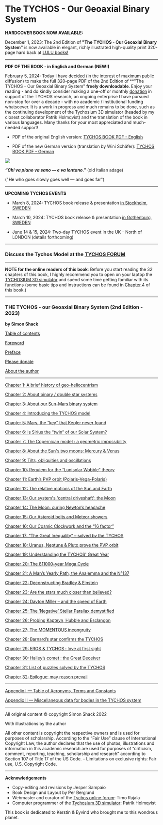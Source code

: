 The TYCHOS - Our Geoaxial Binary System
===================================

**HARDCOVER BOOK NOW AVAILABLE:** 

December 1, 2023: The 2nd Edition of **"The TYCHOS - Our Geoaxial Binary System"** is now available in elegant, richly illustrated high-quality print 320-page hard back at [LULU books!](https://www.lulu.com/shop/simon-shack-and-nigel-howitt-and-per-berglund-and-patrik-holmqvist/the-tychos-our-geoaxial-binary-system-2nd-edition/hardcover/product-gjjnq58.html?q=tychos&page=1&pageSize=4) 

*****************************************************************************************************************************

**PDF OF THE BOOK - in English and German (NEW!)**

February 5, 2024: Today I have decided (in the interest of maximum public diffusion) to make the full 320-page PDF of the 2nd Edition of **"The TYCHOS - Our Geoaxial Binary System" **freely downloadable**. Enjoy your reading - and do kindly consider making a one-off or monthly [donation](https://book.tychos.space/please-donate) in support of the TYCHOS research, an ongoing enterprise I have pursued non-stop for over a decade - with no academic / institutional funding whatsoever. It is a work in progress and much remains to be done, such as the continuing development of the Tychosium 3D simulator (headed by my closest collaborator Patrik Holmqvist) and the translation of the book in various languages. Many thanks for your most appreciated and much-needed support!    

- PDF of the original English version: [TYCHOS BOOK PDF - English](https://septclues.com/TYCHOS%20BOOK%20PDF%202ND%20EDITION/) 

- PDF of the new German version (translation by Wini Schäfer): [TYCHOS BOOK PDF - German](https://septclues.com/TYCHOS%20BOOK%20PDF%202ND%20EDITION%20-%20German/)  


![](https://septclues.com/TYCHOS/TYCHOS_BOOK_COVER_2nd_EDITION_small.jpg)

**_“Chi va piano va sano — e va lontano.”_** (old Italian adage)

("He who goes slowly goes well — and goes far")

*****************************************************************************************************************************

**UPCOMING TYCHOS EVENTS**

- March 8, 2024: TYCHOS book release & presentation [in Stockholm, SWEDEN](https://www.tapstudio62.com/tychos-bokrelease.html?fbclid=IwAR0kZ7Re-5iG6zDs9221-oFFV98bg_yHOLLNsGHiClrBNshKxGmcxj8u0Yc) 

- March 10, 2024: TYCHOS book release & presentation [in Gothenburg, SWEDEN](https://foreningencuibono.se/2024/01/the-tychos-2nd-edition-bokslappsforelasning/?fbclid=IwAR17OibFrHjRVAlEjDuQBU-ABMBl1pzF_Fv7pd9WfQmfWUaqIIxo35i9ZfA)  

- June 14 & 15, 2024: Two-day TYCHOS event in the UK - North of LONDON (details forthcoming)


*****************************************************************************************************************************

### Discuss the Tychos Model at the [TYCHOS FORUM](https://forum.tychos.space/t/welcome-to-the-tychos-forum/7) 

*****************************************************************************************************************************

**NOTE for the online readers of this book**: Before you start reading the 32 chapters of this book, I highly recommend you to open on your laptop the [TYCHOSIUM 3D simulator](https://ts.tychos.space/) and spend some time getting familiar with its functions (some basic tips and instructions can be found in [Chapter 4](https://book.tychos.space/chapters/4-intro-tychos#the-tychosium-3d-simulator) of this book.)   

*****************************************************************************************************************************


### THE TYCHOS - our Geoaxial Binary System (2nd Edition - 2023)

**by Simon Shack**


[Table of contents](https://book.tychos.space/)
	
[Foreword](https://book.tychos.space/foreword) 

[Preface](https://book.tychos.space/preface) 

[Please donate](https://book.tychos.space/please-donate) 

[About the author](https://book.tychos.space/about) 

******************************************************************************************************************

[Chapter 1: A brief history of geo-heliocentrism](https://book.tychos.space/chapters/1-a-brief-look) 

[Chapter 2: About binary / double star systems](https://book.tychos.space/chapters/2-about-binary-systems)

[Chapter 3: About our Sun-Mars binary system](https://book.tychos.space/chapters/3-about-our-sun-mars)

[Chapter 4: Introducing the TYCHOS model](https://book.tychos.space/chapters/4-intro-tychos) 

[Chapter 5: Mars, the “key” that Kepler never found](https://book.tychos.space/chapters/5-mars)

[Chapter 6: Is Sirius the “twin” of our Solar System?](https://book.tychos.space/chapters/6-sirius)

[Chapter 7: The Copernican model : a geometric impossibility](https://book.tychos.space/chapters/7-the-copernican-model)

[Chapter 8: About the Sun's two moons: Mercury & Venus](https://book.tychos.space/chapters/8-suns-two-moons)

[Chapter 9: Tilts, obliquities and oscillations](https://book.tychos.space/chapters/9-tilts-obliquities-osci)

[Chapter 10: Requiem for the “Lunisolar Wobble” theory](https://book.tychos.space/chapters/10-requiem)

[Chapter 11: Earth’s PVP orbit (Polaris-Vega-Polaris)](https://book.tychos.space/chapters/11-earths-pvp-orbit)

[Chapter 12: The relative motions of the Sun and Earth](https://book.tychos.space/chapters/12-sun-earth-rel-motion)

[Chapter 13: Our system's 'central driveshaft': the Moon](https://book.tychos.space/chapters/13-the-central-driveshaft)

[Chapter 14: The Moon: curing Newton’s headache](https://book.tychos.space/chapters/14-the-moon)

[Chapter 15: Our Asteroid belts and Meteor showers](https://book.tychos.space/chapters/15-our-asteroid-belts)

[Chapter 16: Our Cosmic Clockwork and the “16 factor”](https://book.tychos.space/chapters/16-our-cosmic-clockwork)

[Chapter 17: “The Great Inequality” – solved by the TYCHOS](https://book.tychos.space/chapters/17-the-great-inequality)

[Chapter 18: Uranus, Neptune & Pluto prove the PVP orbit](https://book.tychos.space/chapters/18-uranus-neptune-pluto)

[Chapter 19: Understanding the TYCHOS' Great Year](https://book.tychos.space/chapters/19-the-tychos-great-year)

[Chapter 20: The 811000-year Mega Cycle](https://book.tychos.space/chapters/20-the-tychos-great-year)

[Chapter 21: A Man’s Yearly Path, the Analemma and the N°137](https://book.tychos.space/chapters/21-mans-yearly-path)

[Chapter 22: Deconstructing Bradley & Einstein](https://book.tychos.space/chapters/22-bradley-einstein)

[Chapter 23: Are the stars much closer than believed?](https://book.tychos.space/chapters/23-are-the-stars-closer)

[Chapter 24: Dayton Miller – and the speed of Earth](https://book.tychos.space/chapters/24-dayton-miller)

[Chapter 25: The ‘Negative’ Stellar Parallax demystified](https://book.tychos.space/chapters/25-negative-parallax)

[Chapter 26: Probing Kapteyn, Hubble and Esclangon](https://book.tychos.space/chapters/26-probing-kapteyn)

[Chapter 27: The MOMENTOUS incongruity](https://book.tychos.space/chapters/27-the-momentous-incongruity)

[Chapter 28: Barnard’s star confirms the TYCHOS](https://book.tychos.space/chapters/28-the-barnards-star)

[Chapter 29: EROS & TYCHOS : love at first sight](https://book.tychos.space/chapters/29-eros-and-tychos)

[Chapter 30: Halley’s comet : the Great Deceiver](https://book.tychos.space/chapters/30-halleys-comet) 

[Chapter 31: List of puzzles solved by the TYCHOS](https://book.tychos.space/chapters/31-list-of-puzzles) 

[Chapter 32: Epilogue: may reason prevail](https://book.tychos.space/chapters/32-may-reason-prevail)

************************************************************************************************************

[Appendix I — Table of Acronyms, Terms and Constants](https://book.tychos.space/appendices/1-appendix)

[Appendix II — Miscellaneous data for bodies in the TYCHOS system](https://book.tychos.space/appendices/2-appendix)



****************************************************************************************************************
All original content © copyright Simon Shack 2022

With illustrations by the author

All other content is copyright the respective owners and is used for purposes of scholarship. According to the “Fair Use” clause of International Copyright Law, the author declares that the use of photos, illustrations and information in this academic research are used for purposes of “criticism, comment, reporting, teaching, scholarship and research” according to Section 107 of Title 17 of the US Code. – Limitations on exclusive rights: Fair use, U.S. Copyright Code.

****************************************************************************************************************

**Acknowledgements**

- Copy-editing and revisions by Jesper Sampaio
- Book Design and Layout by Per Berglund
- Webmaster and curator of the [Tychos online forum](https://forum.tychos.space/): Timo Rajala 
- Computer programmer of the [Tychosium 3D simulator](https://ts.tychos.space/): Patrik Holmqvist



This book is dedicated to Kerstin & Eyvind who brought me to this wondrous planet.


